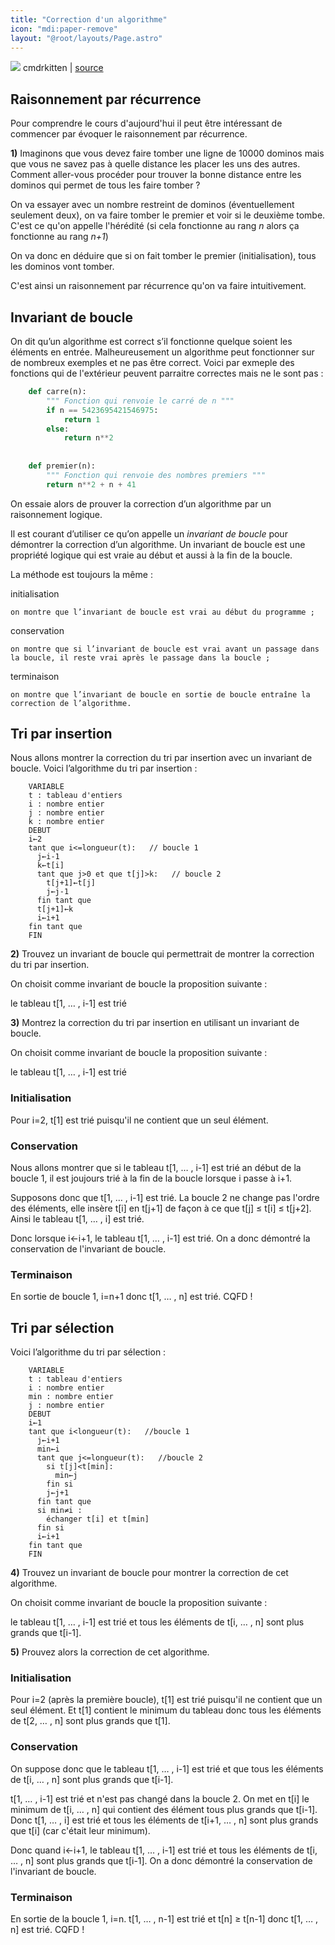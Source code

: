 ```yaml
---
title: "Correction d'un algorithme"
icon: "mdi:paper-remove"
layout: "@root/layouts/Page.astro"
---
```


![](img/dominos.webp) cmdrkitten | [source](https://cmdrkitten.tumblr.com/post/126417067170)

## Raisonnement par récurrence

Pour comprendre le cours d'aujourd'hui il peut être intéressant de commencer
par évoquer le raisonnement par récurrence.

**1)** Imaginons que vous devez faire tomber une ligne de 10000 dominos mais
que vous ne savez pas à quelle distance les placer les uns des autres. Comment
aller-vous procéder pour trouver la bonne distance entre les dominos qui
permet de tous les faire tomber ?

On va essayer avec un nombre restreint de dominos (éventuellement seulement
deux), on va faire tomber le premier et voir si le deuxième tombe. C'est ce
qu'on appelle l'hérédité (si cela fonctionne au rang _n_ alors ça fonctionne
au rang _n+1_)

On va donc en déduire que si on fait tomber le premier (initialisation), tous
les dominos vont tomber.

C'est ainsi un raisonnement par récurrence qu'on va faire intuitivement.

## Invariant de boucle

On dit qu’un algorithme est correct s’il fonctionne quelque soient les
éléments en entrée. Malheureusement un algorithme peut fonctionner sur de
nombreux exemples et ne pas être correct. Voici par exmeple des fonctions qui
de l'extérieur peuvent parraitre correctes mais ne le sont pas :

```py
    def carre(n):
    	""" Fonction qui renvoie le carré de n """
    	if n == 5423695421546975:
    		return 1
    	else:
    		return n**2
    
    
    def premier(n):
    	""" Fonction qui renvoie des nombres premiers """
    	return n**2 + n + 41
```

On essaie alors de prouver la correction d’un algorithme par un raisonnement
logique.

Il est courant d’utiliser ce qu’on appelle un _invariant de boucle_ pour
démontrer la correction d’un algorithme. Un invariant de boucle est une
propriété logique qui est vraie au début et aussi à la fin de la boucle.

La méthode est toujours la même :

initialisation

    on montre que l’invariant de boucle est vrai au début du programme ;
  
conservation

    on montre que si l’invariant de boucle est vrai avant un passage dans la boucle, il reste vrai après le passage dans la boucle ;
  
terminaison

    on montre que l’invariant de boucle en sortie de boucle entraîne la correction de l’algorithme.

## Tri par insertion

Nous allons montrer la correction du tri par insertion avec un invariant de
boucle. Voici l’algorithme du tri par insertion :

```
    VARIABLE
    t : tableau d'entiers
    i : nombre entier
    j : nombre entier
    k : nombre entier
    DEBUT
    i←2
    tant que i<=longueur(t):   // boucle 1
      j←i-1
      k←t[i]
      tant que j>0 et que t[j]>k:   // boucle 2
        t[j+1]←t[j]
        j←j-1
      fin tant que
      t[j+1]←k
      i←i+1
    fin tant que
    FIN
```

**2)** Trouvez un invariant de boucle qui permettrait de montrer la correction
du tri par insertion.

On choisit comme invariant de boucle la proposition suivante :

le tableau t[1, … , i-1] est trié

**3)** Montrez la correction du tri par insertion en utilisant un invariant de
boucle.

On choisit comme invariant de boucle la proposition suivante :

le tableau t[1, … , i-1] est trié

### Initialisation

Pour i=2, t[1] est trié puisqu'il ne contient que un seul élément.

### Conservation

Nous allons montrer que si le tableau t[1, … , i-1] est trié an début de la
boucle 1, il est joujours trié à la fin de la boucle lorsque i passe à i+1.

Supposons donc que t[1, … , i-1] est trié. La boucle 2 ne change pas l'ordre
des éléments, elle insère t[i] en t[j+1] de façon à ce que t[j] ≤ t[i] ≤
t[j+2]. Ainsi le tableau t[1, … , i] est trié.

Donc lorsque i←i+1, le tableau t[1, … , i-1] est trié. On a donc démontré la
conservation de l'invariant de boucle.

### Terminaison

En sortie de boucle 1, i=n+1 donc t[1, … , n] est trié. CQFD !

## Tri par sélection

Voici l’algorithme du tri par sélection :

```
    VARIABLE
    t : tableau d'entiers
    i : nombre entier
    min : nombre entier
    j : nombre entier
    DEBUT
    i←1
    tant que i<longueur(t):   //boucle 1
      j←i+1
      min←i
      tant que j<=longueur(t):   //boucle 2
        si t[j]<t[min]:
          min←j
        fin si
        j←j+1
      fin tant que
      si min≠i :
        échanger t[i] et t[min]
      fin si
      i←i+1
    fin tant que
    FIN
```

**4)** Trouvez un invariant de boucle pour montrer la correction de cet
algorithme.

On choisit comme invariant de boucle la proposition suivante :

le tableau t[1, … , i-1] est trié et tous les éléments de t[i, … , n] sont
plus grands que t[i-1].

**5)** Prouvez alors la correction de cet algorithme.

### Initialisation

Pour i=2 (après la première boucle), t[1] est trié puisqu'il ne contient que
un seul élément. Et t[1] contient le minimum du tableau donc tous les éléments
de t[2, … , n] sont plus grands que t[1].

### Conservation

On suppose donc que le tableau t[1, … , i-1] est trié et que tous les éléments
de t[i, … , n] sont plus grands que t[i-1].

t[1, … , i-1] est trié et n'est pas changé dans la boucle 2. On met en t[i] le
minimum de t[i, … , n] qui contient des élément tous plus grands que t[i-1].
Donc t[1, … , i] est trié et tous les éléments de t[i+1, … , n] sont plus
grands que t[i] (car c'était leur minimum).

Donc quand i←i+1, le tableau t[1, … , i-1] est trié et tous les éléments de
t[i, … , n] sont plus grands que t[i-1]. On a donc démontré la conservation de
l'invariant de boucle.

### Terminaison

En sortie de la boucle 1, i=n. t[1, … , n-1] est trié et t[n] ≥ t[n-1] donc
t[1, … , n] est trié. CQFD !

